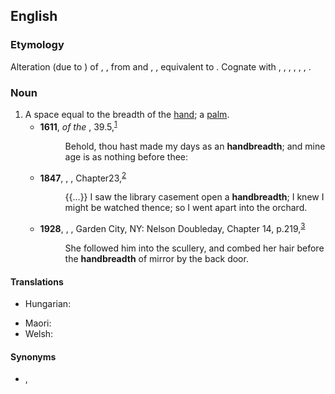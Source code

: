 ==English==

===Etymology===
Alteration (due to {{m|en|breadth}}) of {{der|en|enm|handbrede}}, {{m|enm|hondbrede|t=handbreadth}}, from {{der|en|ang|handbred|t=palm of the hand}} and {{m|ang|handbrǣd}}, {{m|ang|handbrǣdu|t=width of the hand, handbreadth}}, equivalent to {{com|en|hand|breadth}}. Cognate with {{cog|stq|Houndebratte|t=handbreadth}}, {{cog|fy|hânbreedte|t=handbreadth}}, {{cog|nl|handbreedte|t=handbreadth}}, {{cog|de|Handbreite|t=handbreadth}}, {{cog|sv|handsbredd|t=handbreadth}}, {{cog|no|håndsbredd|t=handbreadth}}, {{cog|is|handbreidd|t=handbreadth}}.

===Noun===
{{en-noun}}

# A space equal to the breadth of the [[hand]]; a [[palm]].
#* '''1611''', ''{{w|King James Version}} of the {{w|Bible}}'', {{w|Book of Psalms|Psalm}} 39.5,<sup>[https://www.biblegateway.com/passage/?search=Psalm+39&version=KJV]</sup>
#*: Behold, thou hast made my days as an '''handbreadth'''; and mine age is as nothing before thee:
#* '''1847''', {{w|Charlotte Brontë}}, ''{{w|Jane Eyre}}'', Chapter{{nbsp}}23,<sup>[http://www.gutenberg.org/files/1260/1260-h/1260-h.htm]</sup>
#*: {{...}} I saw the library casement open a '''handbreadth'''; I knew I might be watched thence; so I went apart into the orchard.
#* '''1928''', {{w|D. H. Lawrence}}, ''{{w|Lady Chatterley's Lover|Lady Chatterley’s Lover}}'', Garden City, NY: Nelson Doubleday, Chapter 14, p.{{nbsp}}219,<sup>[https://archive.org/details/ladychatterleysllawr00lawr]</sup>
#*: She followed him into the scullery, and combed her hair before the '''handbreadth''' of mirror by the back door.

====Translations====
{{trans-top|A measurement - the width of a hand}}
* Hungarian: {{t+|hu|tenyérnyi}}
{{trans-mid}}
* Maori: {{t|mi|whānuitanga ringa }}
* Welsh: {{t|cy|dyrnfedd|f}}
{{trans-bottom}}

====Synonyms====
* {{qual|Judaism}} {{l|en|tefach}}, {{l|en|tefah}}